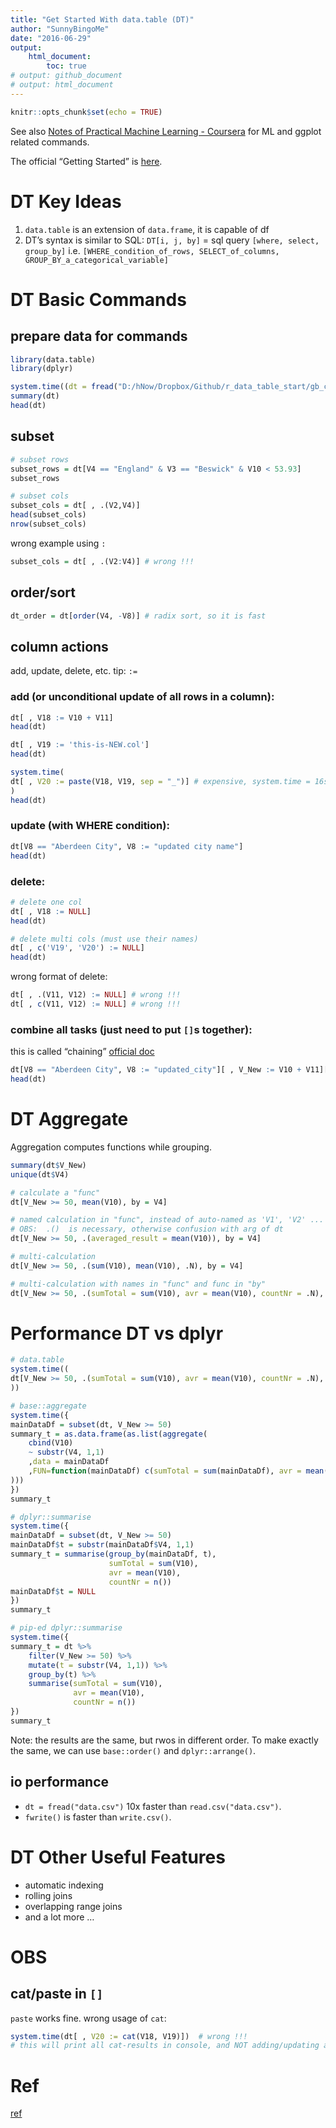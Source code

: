 ```yaml
---
title: "Get Started With data.table (DT)"
author: "SunnyBingoMe"
date: "2016-06-29"
output: 
    html_document: 
        toc: true
# output: github_document
# output: html_document 
---
```


```r
knitr::opts_chunk$set(echo = TRUE)
```

See also [Notes of Practical Machine Learning - Coursera](http://tdd.nu/pml-notes) for ML and ggplot related commands.

The official "Getting Started" is [here](https://github.com/Rdatatable/data.table/wiki/Getting-started).

# DT Key Ideas
1. `data.table` is an extension of `data.frame`, it is capable of df
2. DT's syntax is similar to SQL: `DT[i, j, by]` = sql query `[where, select, group_by]`
i.e. `[WHERE_condition_of_rows, SELECT_of_columns, GROUP_BY_a_categorical_variable]`

# DT Basic Commands

## prepare data for commands
```r
library(data.table)
library(dplyr)
```

```r
system.time((dt = fread("D:/hNow/Dropbox/Github/r_data_table_start/gb_code.csv")))
summary(dt)
head(dt)
```

## subset
```r
# subset rows
subset_rows = dt[V4 == "England" & V3 == "Beswick" & V10 < 53.93]
subset_rows
```

```r
# subset cols
subset_cols = dt[ , .(V2,V4)]
head(subset_cols)
nrow(subset_cols)
```

wrong example using ` : `
```r
subset_cols = dt[ , .(V2:V4)] # wrong !!!
```

## order/sort
```r
dt_order = dt[order(V4, -V8)] # radix sort, so it is fast
```

## column actions
add, update, delete, etc.
tip: ` := `

### add (or unconditional update of all rows in a column):
```r
dt[ , V18 := V10 + V11]
head(dt)

dt[ , V19 := 'this-is-NEW.col']
head(dt)

system.time(
dt[ , V20 := paste(V18, V19, sep = "_")] # expensive, system.time = 16s. see also 'OBS' below
)
head(dt)
```

### update (with WHERE condition):
```r
dt[V8 == "Aberdeen City", V8 := "updated city name"]
head(dt)
```

### delete:
```r
# delete one col
dt[ , V18 := NULL]
head(dt)

# delete multi cols (must use their names)
dt[ , c('V19', 'V20') := NULL]
head(dt)
```

wrong format of delete:
```r
dt[ , .(V11, V12) := NULL] # wrong !!!
dt[ , c(V11, V12) := NULL] # wrong !!!
```

### combine all tasks (just need to put `[]`s together):
this is called "chaining" [official doc](https://rawgit.com/wiki/Rdatatable/data.table/vignettes/datatable-keys-fast-subset.html)
```r
dt[V8 == "Aberdeen City", V8 := "updated_city"][ , V_New := V10 + V11][ , c("V6","V7") := NULL]
head(dt)
```

# DT Aggregate
Aggregation computes functions while grouping.
```r
summary(dt$V_New)
unique(dt$V4)

# calculate a "func"
dt[V_New >= 50, mean(V10), by = V4]

# named calculation in "func", instead of auto-named as 'V1', 'V2' ...
# OBS:  .()  is necessary, otherwise confusion with arg of dt
dt[V_New >= 50, .(averaged_result = mean(V10)), by = V4]

# multi-calculation
dt[V_New >= 50, .(sum(V10), mean(V10), .N), by = V4]

# multi-calculation with names in "func" and func in "by"
dt[V_New >= 50, .(sumTotal = sum(V10), avr = mean(V10), countNr = .N), by = substr(V4, 1,1)]
```

# Performance DT vs dplyr
```r
# data.table
system.time((
dt[V_New >= 50, .(sumTotal = sum(V10), avr = mean(V10), countNr = .N), by = substr(V4, 1,1)]
))

# base::aggregate
system.time({
mainDataDf = subset(dt, V_New >= 50)
summary_t = as.data.frame(as.list(aggregate(
    cbind(V10)
    ~ substr(V4, 1,1)
    ,data = mainDataDf
    ,FUN=function(mainDataDf) c(sumTotal = sum(mainDataDf), avr = mean(mainDataDf), countNr = length(mainDataDf))
)))
})
summary_t

# dplyr::summarise
system.time({
mainDataDf = subset(dt, V_New >= 50)
mainDataDf$t = substr(mainDataDf$V4, 1,1)
summary_t = summarise(group_by(mainDataDf, t),
                      sumTotal = sum(V10),
                      avr = mean(V10),
                      countNr = n())
mainDataDf$t = NULL
})
summary_t

# pip-ed dplyr::summarise
system.time({
summary_t = dt %>%
    filter(V_New >= 50) %>%
    mutate(t = substr(V4, 1,1)) %>%
    group_by(t) %>%
    summarise(sumTotal = sum(V10),
              avr = mean(V10),
              countNr = n())
})
summary_t
```

Note: the results are the same, but rwos in different order.
To make exactly the same, we can use `base::order()` and `dplyr::arrange()`.

## io performance
* `dt = fread("data.csv")` 10x faster than `read.csv("data.csv")`.
* `fwrite()` is faster than `write.csv()`. 

# DT Other Useful Features
* automatic indexing
* rolling joins
* overlapping range joins 
* and a lot more ...


# OBS
## cat/paste in `[]`
`paste` works fine.
wrong usage of `cat`:
```r
system.time(dt[ , V20 := cat(V18, V19)])  # wrong !!!
# this will print all cat-results in console, and NOT adding/updating any column
```

# Ref
[ref](https://www.evernote.com/shard/s144/sh/4b76e1d6-20e0-476c-8c40-aaf32a62a75e/b9f375de89da3229)
